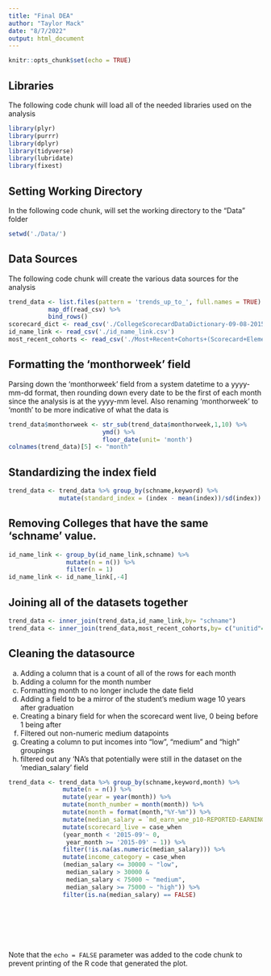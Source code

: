 ```yaml
---
title: "Final DEA"
author: "Taylor Mack"
date: "8/7/2022"
output: html_document
---
```


```r
knitr::opts_chunk$set(echo = TRUE)
```

## Libraries
The following code chunk will load all of the needed libraries used on the 
analysis

```r
library(plyr)
library(purrr)
library(dplyr)
library(tidyverse)
library(lubridate)
library(fixest)
```
## Setting Working Directory

In the following code chunk, will set the working directory to the "Data" folder

```r
setwd('./Data/')
```

## Data Sources

The following code chunk will create the various data sources for the analysis

```r
trend_data <- list.files(pattern = 'trends_up_to_', full.names = TRUE) %>%
           map_df(read_csv) %>%
           bind_rows()
scorecard_dict <- read_csv('./CollegeScorecardDataDictionary-09-08-2015.csv')
id_name_link <- read_csv('./id_name_link.csv')
most_recent_cohorts <- read_csv('./Most+Recent+Cohorts+(Scorecard+Elements).csv')
```
## Formatting the 'monthorweek' field

Parsing down the 'monthorweek' field from a system datetime to a yyyy-mm-dd format,
then rounding down every date to be the first of each month since the analysis is at the
yyyy-mm level. Also renaming 'monthorweek' to 'month' to be more indicative of what the data is

```r
trend_data$monthorweek <- str_sub(trend_data$monthorweek,1,10) %>%
                          ymd() %>%
                          floor_date(unit= 'month')
colnames(trend_data)[5] <- "month"
```

## Standardizing the index field

```r
trend_data <- trend_data %>% group_by(schname,keyword) %>%
              mutate(standard_index = (index - mean(index))/sd(index))
```

## Removing Colleges that have the same 'schname' value. 

```r
id_name_link <- group_by(id_name_link,schname) %>%
                mutate(n = n()) %>%
                filter(n = 1)
id_name_link <- id_name_link[,-4]
```

## Joining all of the datasets together

```r
trend_data <- inner_join(trend_data,id_name_link,by= "schname")
trend_data <- inner_join(trend_data,most_recent_cohorts,by= c("unitid"="UNITID","opeid"="OPEID"))
```

## Cleaning the datasource
  a. Adding a column that is a count of all of the rows for each month
  b. Adding a column for the month number
  c. Formatting month to no longer include the date field
  d. Adding a field to be a mirror of the student's medium wage 10 years after graduation
  e. Creating a binary field for when the scorecard went live, 0 being before 1 being after
  f. Filtered out non-numeric medium datapoints
  g. Creating a column to put incomes into "low", "medium" and "high" groupings
  h. filtered out any 'NA's that potentially were still in the dataset on the 'median_salary'
     field 

```r
trend_data <- trend_data %>% group_by(schname,keyword,month) %>%
               mutate(n = n()) %>%
               mutate(year = year(month)) %>%
               mutate(month_number = month(month)) %>%
               mutate(month = format(month,"%Y-%m")) %>%
               mutate(median_salary = `md_earn_wne_p10-REPORTED-EARNINGS`) %>%
               mutate(scorecard_live = case_when
               (year_month < '2015-09'~ 0,
                year_month >= '2015-09' ~ 1)) %>%
               filter(!is.na(as.numeric(median_salary))) %>%
               mutate(income_category = case_when
               (median_salary <= 30000 ~ "low",
                median_salary > 30000 &
                median_salary < 75000 ~ "medium",
                median_salary >= 75000 ~ "high")) %>%
               filter(is.na(median_salary) == FALSE)
```



## 

```r

```



## 

```r

```


## 

```r

```




Note that the `echo = FALSE` parameter was added to the code chunk to prevent printing of the R code that generated the plot.
